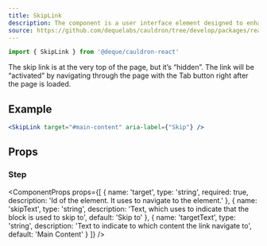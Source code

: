 ```yaml
---
title: SkipLink
description: The component is a user interface element designed to enhance website accessibility and usability. By clicking the skip link, users can efficiently navigate to the core content, improving their browsing experience and ensuring compliance with accessibility standards.
source: https://github.com/dequelabs/cauldron/tree/develop/packages/react/src/components/SkipLink/index.tsx
---
```



```jsx
import { SkipLink } from '@deque/cauldron-react'
```

The skip link is at the very top of the page, but it’s “hidden”. The link will be “activated” by navigating through the page with the Tab button right after the page is loaded.

## Example

```jsx example
<SkipLink target="#main-content" aria-label={"Skip"} />
```

## Props

### Step

<ComponentProps
  props={[
    {
      name: 'target',
      type: 'string',
      required: true,
      description: 'Id of the element. It uses to navigate to the element.'
    },
    {
      name: 'skipText',
      type: 'string',
      description: 'Text, which uses to indicate that the block is used to skip to',
      default: 'Skip to'
    },
    {
      name: 'targetText',
      type: 'string',
      description: 'Text to indicate to which content the link navigate to',
      default: 'Main Content'
    }
  ]}
/>
